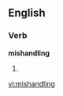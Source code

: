 ==English==

===Verb===
'''mishandling'''

# {{third-person singular of|[[mishandle]]}}

[[vi:mishandling]]